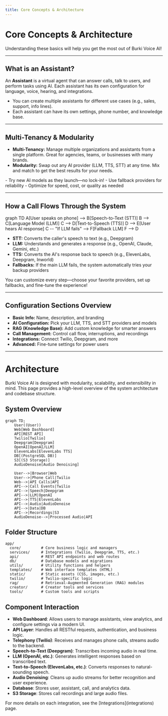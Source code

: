 ```yaml
---
title: Core Concepts & Architecture
---
```


# Core Concepts & Architecture

<Callout type="info">
Understanding these basics will help you get the most out of Burki Voice AI!
</Callout>

---

## What is an Assistant?

An **Assistant** is a virtual agent that can answer calls, talk to users, and perform tasks using AI. Each assistant has its own configuration for language, voice, hearing, and integrations.

- You can create multiple assistants for different use cases (e.g., sales, support, info lines).
- Each assistant can have its own settings, phone number, and knowledge base.

---

## Multi-Tenancy & Modularity

- **Multi-Tenancy:** Manage multiple organizations and assistants from a single platform. Great for agencies, teams, or businesses with many brands.
- **Modularity:** Swap out any AI provider (LLM, TTS, STT) at any time. Mix and match to get the best results for your needs.

<Accordion title="Why Modularity Matters">
- Try new AI models as they launch—no lock-in!
- Use fallback providers for reliability
- Optimize for speed, cost, or quality as needed
</Accordion>

---

## How a Call Flows Through the System

<Mermaid>
graph TD
  A[User speaks on phone] --> B[Speech-to-Text (STT)]
  B --> C[Language Model (LLM)]
  C --> D[Text-to-Speech (TTS)]
  D --> E[User hears AI response]
  C -- "If LLM fails" --> F[Fallback LLM]
  F --> D
</Mermaid>

- **STT:** Converts the caller's speech to text (e.g., Deepgram)
- **LLM:** Understands and generates a response (e.g., OpenAI, Claude, Gemini, etc.)
- **TTS:** Converts the AI's response back to speech (e.g., ElevenLabs, Deepgram, Inworld)
- **Fallbacks:** If the main LLM fails, the system automatically tries your backup providers

<Callout type="success">
You can customize every step—choose your favorite providers, set up fallbacks, and fine-tune the experience!
</Callout>

---

## Configuration Sections Overview

- **Basic Info:** Name, description, and branding
- **AI Configuration:** Pick your LLM, TTS, and STT providers and models
- **RAG (Knowledge Base):** Add custom knowledge for smarter answers
- **Call Management:** Control call flow, interruptions, and recordings
- **Integrations:** Connect Twilio, Deepgram, and more
- **Advanced:** Fine-tune settings for power users

---

# Architecture

Burki Voice AI is designed with modularity, scalability, and extensibility in mind. This page provides a high-level overview of the system architecture and codebase structure.

## System Overview

```mermaid
graph TD;
    User((User))
    Web[Web Dashboard]
    API[REST API]
    Twilio[Twilio]
    Deepgram[Deepgram]
    OpenAI[OpenAI/LLM]
    ElevenLabs[ElevenLabs TTS]
    DB[(PostgreSQL DB)]
    S3[(S3 Storage)]
    AudioDenoise[Audio Denoising]
    
    User-->|Browser|Web
    User-->|Phone Call|Twilio
    Web-->|API Calls|API
    API-->|Call Events|Twilio
    API-->|Speech|Deepgram
    API-->|LLM|OpenAI
    API-->|TTS|ElevenLabs
    API-->|Audio|AudioDenoise
    API-->|Data|DB
    API-->|Recordings|S3
    AudioDenoise-->|Processed Audio|API
```

## Folder Structure

```text
app/
  core/         # Core business logic and managers
  services/     # Integrations (Twilio, Deepgram, TTS, etc.)
  api/          # REST API endpoints and web routes
  db/           # Database models and migrations
  utils/        # Utility functions and helpers
  templates/    # Web interface templates (HTML)
  static/       # Static assets (CSS, images, etc.)
  twilio/       # Twilio-specific logic
  rag/          # Retrieval-Augmented Generation (RAG) modules
  creator/      # Creator tools and services
  tools/        # Custom tools and scripts
```

## Component Interaction
- **Web Dashboard**: Allows users to manage assistants, view analytics, and configure settings via a modern UI.
- **API Layer**: Handles all RESTful requests, authentication, and business logic.
- **Telephony (Twilio)**: Receives and manages phone calls, streams audio to the backend.
- **Speech-to-Text (Deepgram)**: Transcribes incoming audio in real time.
- **LLM (OpenAI, etc.)**: Generates intelligent responses based on transcribed text.
- **Text-to-Speech (ElevenLabs, etc.)**: Converts responses to natural-sounding speech.
- **Audio Denoising**: Cleans up audio streams for better recognition and user experience.
- **Database**: Stores user, assistant, call, and analytics data.
- **S3 Storage**: Stores call recordings and large audio files.

<Callout type="info">
For more details on each integration, see the [Integrations](integrations) page.
</Callout> 